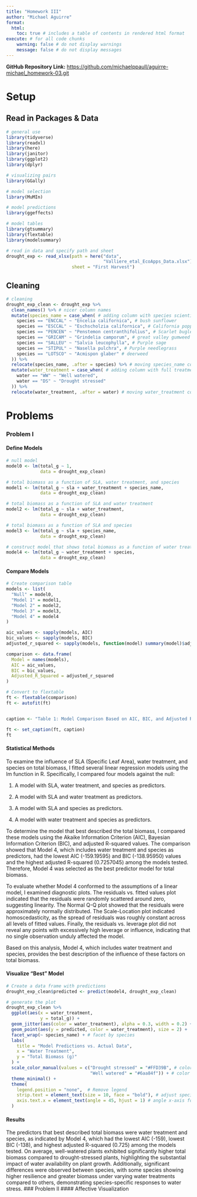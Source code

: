 ```yaml
---
title: "Homework III"
author: "Michael Aguirre"
format:
  html: 
    toc: true # includes a table of contents in rendered html format
execute: # for all code chunks
    warning: false # do not display warnings
    message: false # do not display messages
---
```


**GitHub Repository Link:** <https://github.com/michaelppaull/aguirre-michael_homework-03.git>

# Setup

## Read in Packages & Data

```r
# general use
library(tidyverse)
library(readxl)
library(here)
library(janitor)
library(ggplot2)
library(dplyr)

# visualizing pairs
library(GGally)

# model selection
library(MuMIn)

# model predictions
library(ggeffects)

# model tables
library(gtsummary)
library(flextable)
library(modelsummary)

# read in data and specify path and sheet
drought_exp <- read_xlsx(path = here("data", 
                                     "Valliere_etal_EcoApps_Data.xlsx"),
                         sheet = "First Harvest")
```

## Cleaning

```r
# cleaning
drought_exp_clean <- drought_exp %>% 
  clean_names() %>% # nicer column names
  mutate(species_name = case_when( # adding column with species scientific names
    species == "ENCCAL" ~ "Encelia californica", # bush sunflower
    species == "ESCCAL" ~ "Eschscholzia californica", # California poppy
    species == "PENCEN" ~ "Penstemon centranthifolius", # Scarlet bugler
    species == "GRICAM" ~ "Grindelia camporum", # great valley gumweed
    species == "SALLEU" ~ "Salvia leucophylla", # Purple sage
    species == "STIPUL" ~ "Nasella pulchra", # Purple needlegrass
    species == "LOTSCO" ~ "Acmispon glaber" # deerweed
  )) %>% 
  relocate(species_name, .after = species) %>% # moving species_name column after species
  mutate(water_treatment = case_when( # adding column with full treatment names
    water == "WW" ~ "Well watered",
    water == "DS" ~ "Drought stressed"
  )) %>% 
  relocate(water_treatment, .after = water) # moving water_treatment column after water
```

# Problems

### Problem I

#### Define Models

```r
# null model
model0 <- lm(total_g ~ 1,
             data = drought_exp_clean)

# total biomass as a function of SLA, water treatment, and species
model1 <- lm(total_g ~ sla + water_treatment + species_name, 
             data = drought_exp_clean)

# total biomass as a function of SLA and water treatment
model2 <- lm(total_g ~ sla + water_treatment,
             data = drought_exp_clean)

# total biomass as a function of SLA and species
model3 <- lm(total_g ~ sla + species_name,
             data = drought_exp_clean)

# construct model that shows total biomass as a function of water treatment and species
model4 <- lm(total_g ~ water_treatment + species,
             data = drought_exp_clean)
```

#### Compare Models

```r
# Create comparison table
models <- list(
  "Null" = model0,
  "Model 1" = model1,
  "Model 2" = model2,
  "Model 3" = model3,
  "Model 4" = model4
)

aic_values <- sapply(models, AIC)
bic_values <- sapply(models, BIC)
adjusted_r_squared <- sapply(models, function(model) summary(model)$adj.r.squared)

comparison <- data.frame(
  Model = names(models),
  AIC = aic_values,
  BIC = bic_values,
  Adjusted_R_Squared = adjusted_r_squared
)

# Convert to flextable
ft <- flextable(comparison)
ft <- autofit(ft)


caption <- "Table 1: Model Comparison Based on AIC, BIC, and Adjusted R-Squared Values.The table compares five models predicting total biomass (total_g) based on different predictors: SLA (Specific Leaf Area), water treatment, and species. The columns present the model names, Akaike Information Criterion (AIC), Bayesian Information Criterion (BIC), and adjusted R-squared values for each model. Lower AIC and BIC values indicate better model performance, while higher adjusted R-squared values suggest better explanatory power."

ft <- set_caption(ft, caption)
ft
```
#### Statistical Methods
To examine the influence of SLA (Specific Leaf Area), water treatment, and species on total biomass, I fitted several linear regression models using the lm function in R. Specifically, I compared four models against the null:

1.  A model with SLA, water treatment, and species as predictors.

2.  A model with SLA and water treatment as predictors.

3.  A model with SLA and species as predictors.

4.  A model with water treatment and species as predictors.

To determine the model that best described the total biomass, I compared these models using the Akaike Information Criterion (AIC), Bayesian Information Criterion (BIC), and adjusted R-squared values. The comparison showed that Model 4, which includes water treatment and species as predictors, had the lowest AIC (-159.19595) and BIC (-138.95950) values and the highest adjusted R-squared (0.7257045) among the models tested. Therefore, Model 4 was selected as the best predictor model for total biomass.

To evaluate whether Model 4 conformed to the assumptions of a linear model, I examined diagnostic plots. The residuals vs. fitted values plot indicated that the residuals were randomly scattered around zero, suggesting linearity. The Normal Q-Q plot showed that the residuals were approximately normally distributed. The Scale-Location plot indicated homoscedasticity, as the spread of residuals was roughly constant across all levels of fitted values. Finally, the residuals vs. leverage plot did not reveal any points with excessively high leverage or influence, indicating that no single observation unduly affected the model.

Based on this analysis, Model 4, which includes water treatment and species, provides the best description of the influence of these factors on total biomass.

#### Visualize "Best" Model
```r
# Create a data frame with predictions
drought_exp_clean$predicted <- predict(model4, drought_exp_clean)

# generate the plot
drought_exp_clean %>% 
  ggplot(aes(x = water_treatment,
             y = total_g)) +
  geom_jitter(aes(color = water_treatment), alpha = 0.3, width = 0.2) +  # Jittered underlying data points
  geom_point(aes(y = predicted, color = water_treatment), size = 2) +
  facet_wrap(~ species_name) + # facet by species
  labs(
    title = "Model Predictions vs. Actual Data",
    x = "Water Treatment",
    y = "Total Biomass (g)"
  ) +
  scale_color_manual(values = c("Drought stressed" = "#FFD39B", # color choice for drought stressed
                                "Well watered" = "#6aa84f")) + # color choice for watered
  theme_minimal() +
  theme(
    legend.position = "none",  # Remove legend
    strip.text = element_text(size = 10, face = "bold"), # adjust species name size
    axis.text.x = element_text(angle = 45, hjust = 1) # angle x-axis for easier reading
  )
```
#### Results
The predictors that best described total biomass were water treatment and species, as indicated by Model 4, which had the lowest AIC (-159), lowest BIC (-138), and highest adjusted R-squared (0.725) among the models tested. On average, well-watered plants exhibited significantly higher total biomass compared to drought-stressed plants, highlighting the substantial impact of water availability on plant growth. Additionally, significant differences were observed between species, with some species showing higher resilience and greater biomass under varying water treatments compared to others, demonstrating species-specific responses to water stress.
### Problem II
#### Affective Visualization


